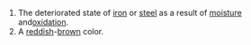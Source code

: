 #The deteriorated state of [[iron]] or [[steel]] as a result of [[moisture]] and[[oxidation]].
#A [[reddish]]-[[brown]] color.